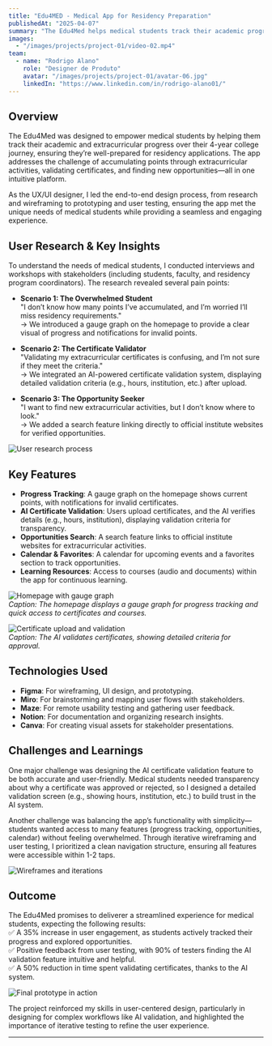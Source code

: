 ```yaml
---
title: "Edu4MED - Medical App for Residency Preparation"
publishedAt: "2025-04-07"
summary: "The Edu4Med helps medical students track their academic progress, validate extracurricular certificates, and prepare for residency applications. Through user-centered design, we created an intuitive platform that simplifies point accumulation, offers opportunities for growth, and ensures a seamless user experience. The result was a 35% increase in user engagement and a streamlined process for residency preparation."
images:
  - "/images/projects/project-01/video-02.mp4"
team:
  - name: "Rodrigo Alano"
    role: "Designer de Produto"
    avatar: "/images/projects/project-01/avatar-06.jpg"
    linkedIn: "https://www.linkedin.com/in/rodrigo-alano01/"
---
```


## Overview

The Edu4Med was designed to empower medical students by helping them track their academic and extracurricular progress over their 4-year college journey, ensuring they’re well-prepared for residency applications. The app addresses the challenge of accumulating points through extracurricular activities, validating certificates, and finding new opportunities—all in one intuitive platform.

As the UX/UI designer, I led the end-to-end design process, from research and wireframing to prototyping and user testing, ensuring the app met the unique needs of medical students while providing a seamless and engaging experience.

## User Research & Key Insights

To understand the needs of medical students, I conducted interviews and workshops with stakeholders (including students, faculty, and residency program coordinators). The research revealed several pain points:

- **Scenario 1: The Overwhelmed Student**  
  "I don’t know how many points I’ve accumulated, and I’m worried I’ll miss residency requirements."  
  → We introduced a gauge graph on the homepage to provide a clear visual of progress and notifications for invalid points.

- **Scenario 2: The Certificate Validator**  
  "Validating my extracurricular certificates is confusing, and I’m not sure if they meet the criteria."  
  → We integrated an AI-powered certificate validation system, displaying detailed validation criteria (e.g., hours, institution, etc.) after upload.

- **Scenario 3: The Opportunity Seeker**  
  "I want to find new extracurricular activities, but I don’t know where to look."  
  → We added a search feature linking directly to official institute websites for verified opportunities.

![User research process](/images/projects/project-edu4med/img-edu4med-02.jpg)

## Key Features

- **Progress Tracking**: A gauge graph on the homepage shows current points, with notifications for invalid certificates.  
- **AI Certificate Validation**: Users upload certificates, and the AI verifies details (e.g., hours, institution), displaying validation criteria for transparency.  
- **Opportunities Search**: A search feature links to official institute websites for extracurricular activities.  
- **Calendar & Favorites**: A calendar for upcoming events and a favorites section to track opportunities.  
- **Learning Resources**: Access to courses (audio and documents) within the app for continuous learning.

![Homepage with gauge graph](/images/projects/project-edu4med/img-edu4med-03.png)  
*Caption: The homepage displays a gauge graph for progress tracking and quick access to certificates and courses.*

![Certificate upload and validation](/images/projects/medical-app/certificate-upload-01.jpg)  
*Caption: The AI validates certificates, showing detailed criteria for approval.*

## Technologies Used

- **Figma**: For wireframing, UI design, and prototyping.  
- **Miro**: For brainstorming and mapping user flows with stakeholders.  
- **Maze**: For remote usability testing and gathering user feedback.  
- **Notion**: For documentation and organizing research insights.  
- **Canva**: For creating visual assets for stakeholder presentations.

## Challenges and Learnings

One major challenge was designing the AI certificate validation feature to be both accurate and user-friendly. Medical students needed transparency about why a certificate was approved or rejected, so I designed a detailed validation screen (e.g., showing hours, institution, etc.) to build trust in the AI system.

Another challenge was balancing the app’s functionality with simplicity—students wanted access to many features (progress tracking, opportunities, calendar) without feeling overwhelmed. Through iterative wireframing and user testing, I prioritized a clean navigation structure, ensuring all features were accessible within 1-2 taps.

![Wireframes and iterations](/images/projects/medical-app/wireframes-01.jpg)

## Outcome

The Edu4Med promises to deliverer a streamlined experience for medical students, expecting the following results:  
✅ A 35% increase in user engagement, as students actively tracked their progress and explored opportunities.  
✅ Positive feedback from user testing, with 90% of testers finding the AI validation feature intuitive and helpful.  
✅ A 50% reduction in time spent validating certificates, thanks to the AI system.

![Final prototype in action](/images/projects/project-edu4med/img-edu4med-01.png)

The project reinforced my skills in user-centered design, particularly in designing for complex workflows like AI validation, and highlighted the importance of iterative testing to refine the user experience.

---